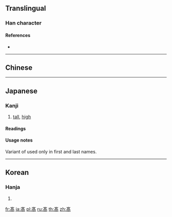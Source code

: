 {{character info/new}}
{{also|高}}
==Translingual==

===Han character===
{{Han char|rn=189|rad=高|as=00|sn=10|four=|canj=YSLB}}

====References====
* {{Han ref|kx=1451.261|dkj=45314|hdz=74593.020|uh=9AD9|ud=39641}}

----

==Chinese==
{{zh-see|高|v}}

----

==Japanese==

===Kanji===
{{ja-kanji|grade=|rs=高08}}

# [[tall]], [[high]]

====Readings====
{{ja-readings
|goon=[[こう]] (kō)
|kanon=[[こう]] (kō)
|nanori=[[たか]] (taka)
}}

====Usage notes====
Variant of {{ja-l|高}} used only in first and last names.

----

==Korean==

===Hanja===
{{ko-hanja|hangeul=[[고]]|eumhun=|rv=go|mr=ko|y=ko}}

# {{defn|lang=ko|sort=高00}}

[[Category:CJKV radicals| ]]

[[fr:髙]]
[[ja:髙]]
[[pl:髙]]
[[ru:髙]]
[[th:髙]]
[[zh:髙]]